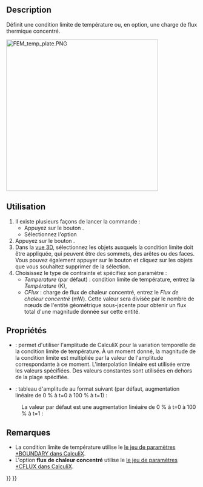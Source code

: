 <languages/>

{{Docnav/fr
|[[FEM_ConstraintHeatflux/fr|Charge de flux thermique]]
|[[FEM_ConstraintBodyHeatSource/fr|Source de chaleur du corps]]
|[[FEM_Workbench/fr|Atelier FEM]]
|IconL=FEM_ConstraintHeatflux.svg
|IconR=FEM_ConstraintBodyHeatSource.svg
|IconC=Workbench_FEM.svg
}}

{{GuiCommandContainer
|
{{GuiCommand/fr
|Name=FEM ConstraintTemperature
|Name/fr=FEM Condition limite de température
|MenuLocation=Modèle → Conditions limites et charges thermiques → Condition limite de température
|Workbenches=[[FEM_Workbench/fr|FEM]]
|SeeAlso=[[FEM_tutorial/fr|FEM Tutoriel]]
}}
{{GuiCommandFemInfo/fr
|Solvers=CalculiX, Elmer
}}
}}

==Description==

Définit une condition limite de température ou, en option, une charge de flux thermique concentré.

[[Image:FEM_temp_plate.PNG|400px]]
{{Caption|Plaque 2D soumise à une différence de température}}

<span id="Usage"></span>
==Utilisation==

# Il existe plusieurs façons de lancer la commande :
#* Appuyez sur le bouton {{Button|[[Image:FEM_ConstraintTemperature.svg|16px]] [[FEM_ConstraintTemperature/fr|Condition limite de température]]}}.
#* Sélectionnez l'option {{MenuCommand|Modèle → Conditions limites et charges thermiques → [[Image:FEM_ConstraintTemperature.svg|16px]] Condition limite de température}}
# Appuyez sur le bouton {{Button|Ajouter}}.
# Dans la [[3D_view/fr|vue 3D]], sélectionnez les objets auxquels la condition limite doit être appliquée, qui peuvent être des sommets, des arêtes ou des faces. Vous pouvez également appuyer sur le bouton {{Button|Supprimer}} et cliquez sur les objets que vous souhaitez supprimer de la sélection.
# Choisissez le type de contrainte et spécifiez son paramètre :
#* ''Temperature'' (par défaut) : condition limite de température, entrez la ''Température'' (K),
#* ''CFlux'' : charge de flux de chaleur concentré, entrez le ''Flux de chaleur concentré'' (mW). Cette valeur sera divisée par le nombre de nœuds de l'entité géométrique sous-jacente pour obtenir un flux total d'une magnitude donnée sur cette entité.

<span id="Properties"></span>
==Propriétés==

<div class="mw-translate-fuzzy">
* {{PropertyData|Enable Amplitude}} : permet d'utiliser l'amplitude de CalculiX pour la variation temporelle de la condition limite de température. À un moment donné, la magnitude de la condition limite est multipliée par la valeur de l'amplitude correspondante à ce moment. L'interpolation linéaire est utilisée entre les valeurs spécifiées. Des valeurs constantes sont utilisées en dehors de la plage spécifiée. {{Version/fr|1.1}}
* {{PropertyData|Amplitude Values}} : tableau d'amplitude au format suivant (par défaut, augmentation linéaire de 0 % à t=0 à 100 % à t=1) {{Version/fr|1.1}} :
</div>

: {{Code|lang=text|code=
time_1, amplitude_value_1
...
}}

: La valeur par défaut est une augmentation linéaire de 0 % à t=0 à 100 % à t=1 :

: {{Code|lang=text|code=
0, 0
1, 1
}}

<span id="Notes"></span>
==Remarques==

* La condition limite de température utilise le [http://web.mit.edu/calculix_v2.7/CalculiX/ccx_2.7/doc/ccx/node163.html le jeu de paramètres *BOUNDARY dans CalculiX].
* L'option '''flux de chaleur concentré''' utilise le [http://web.mit.edu/calculix_v2.7/CalculiX/ccx_2.7/doc/ccx/node168.html le jeu de paramètres *CFLUX dans CalculiX].


{{Docnav/fr
|[[FEM_ConstraintHeatflux/fr|Charge de flux thermique]]
|[[FEM_ConstraintBodyHeatSource/fr|Source de chaleur du corps]]
|[[FEM_Workbench/fr|Atelier FEM]]
|IconL=FEM_ConstraintHeatflux.svg
|IconR=FEM_ConstraintBodyHeatSource.svg
|IconC=Workbench_FEM.svg
}}

{{FEM Tools navi{{#translation:}}}}
{{Userdocnavi{{#translation:}}}}